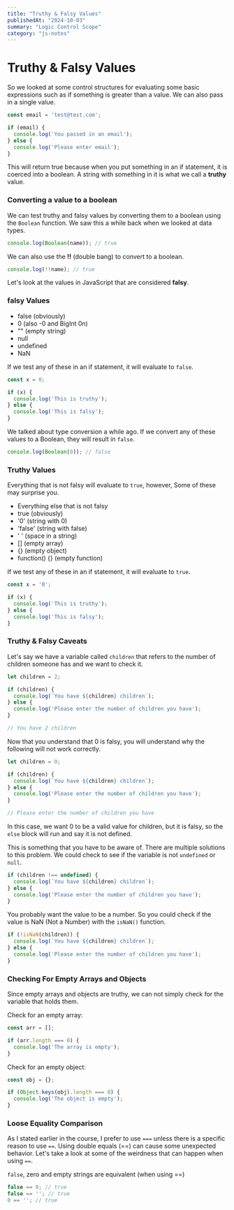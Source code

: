 ```yaml
---
title: "Truthy & Falsy Values"
publishedAt: "2024-10-03"
summary: "Logic Control Scope"
category: "js-notes"
---
```

# Truthy & Falsy Values

So we looked at some control structures for evaluating some basic expressions such as if something is greater than a value. We can also pass in a single value.

```js
const email = 'test@test.com';

if (email) {
  console.log('You passed in an email');
} else {
  console.log('Please enter email');
}
```

This will return true because when you put something in an if statement, it is coerced into a boolean. A string with something in it is what we call a **truthy** value.

### Converting a value to a boolean

We can test truthy and falsy values by converting them to a boolean using the `Boolean` function. We saw this a while back when we looked at data types.

```js
console.log(Boolean(name)); // true
```

We can also use the **!!** (double bang) to convert to a boolean.

```js
console.log(!!name); // true
```

Let's look at the values in JavaScript that are considered **falsy**.

### falsy Values

- false (obviously)
- 0 (also -0 and BigInt 0n)
- "" (empty string)
- null
- undefined
- NaN

If we test any of these in an if statement, it will evaluate to `false`.

```js
const x = 0;

if (x) {
  console.log('This is truthy');
} else {
  console.log('This is falsy');
}
```

We talked about type conversion a while ago. If we convert any of these values to a Boolean, they will result in `false`.

```js
console.log(Boolean(0)); // false
```

### Truthy Values

Everything that is not falsy will evaluate to `true`, however, Some of these may surprise you.

- Everything else that is not falsy
- true (obviously)
- '0' (string with 0)
- 'false' (string with false)
- ' ' (space in a string)
- [] (empty array)
- {} (empty object)
- function() {} (empty function)

If we test any of these in an if statement, it will evaluate to `true`.

```js
const x = '0';

if (x) {
  console.log('This is truthy');
} else {
  console.log('This is falsy');
}
```

### Truthy & Falsy Caveats
Let's say we have a variable called `children` that refers to the number of children someone has and we want to check it.

```js
let children = 2;

if (children) {
  console.log(`You have ${children} children`);
} else {
  console.log('Please enter the number of children you have');
}

// You have 2 children
```

Now that you understand that 0 is falsy, you will understand why the following will not work correctly.

```js
let children = 0;

if (children) {
  console.log(`You have ${children} children`);
} else {
  console.log('Please enter the number of children you have');
}

// Please enter the number of children you have
```

In this case, we want 0 to be a valid value for children, but it is falsy, so the `else` block will run and say it is not defined.

This is something that you have to be aware of. There are multiple solutions to this problem. We could check to see if the variable is not `undefined` or `null`.

```js
if (children !== undefined) {
  console.log(`You have ${children} children`);
} else {
  console.log('Please enter the number of children you have');
}
```

You probably want the value to be a number. So you could check if the value is NaN (Not a Number) with the `isNaN()` function.

```js
if (!isNaN(children)) {
  console.log(`You have ${children} children`);
} else {
  console.log('Please enter the number of children you have');
}
```

### Checking For Empty Arrays and Objects

Since empty arrays and objects are truthy, we can not simply check for the variable that holds them.

Check for an empty array:

```js
const arr = [];

if (arr.length === 0) {
  console.log('The array is empty');
}
```

Check for an empty object:

```js
const obj = {};

if (Object.keys(obj).length === 0) {
  console.log('The object is empty');
}
```

### Loose Equality Comparison

As I stated earlier in the course, I prefer to use `===` unless there is a specific reason to use `==`. Using double equals (==) can cause some unexpected behavior. Let's take a look at some of the weirdness that can happen when using `==`.

`false`, zero and empty strings are equivalent (when using ==)

```JavaScript
false == 0; // true
false == ''; // true
0 == ''; // true
```
